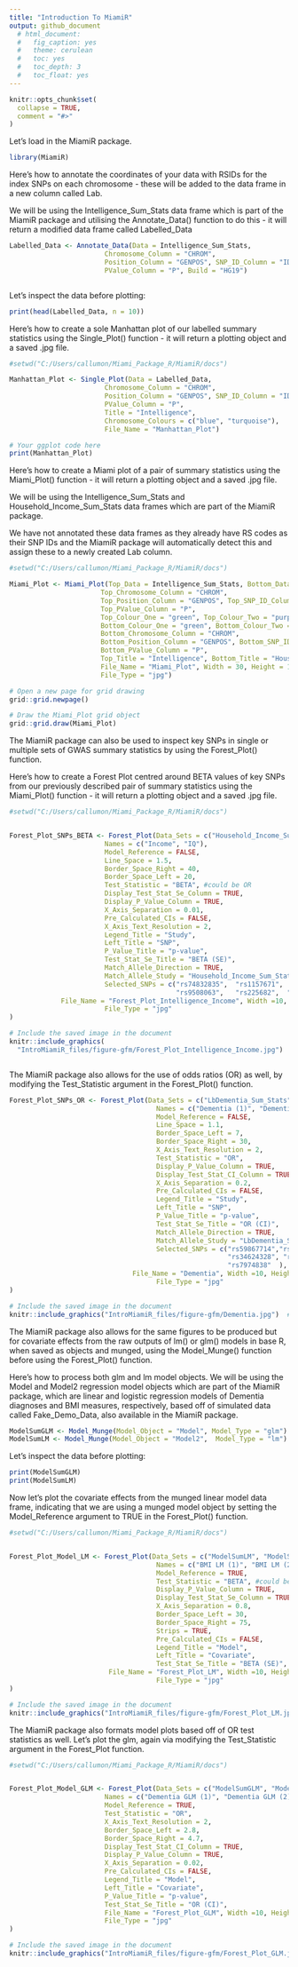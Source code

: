 ```yaml
---
title: "Introduction To MiamiR"
output: github_document
  # html_document:
  #   fig_caption: yes
  #   theme: cerulean
  #   toc: yes
  #   toc_depth: 3
  #   toc_float: yes
---
```


```r
knitr::opts_chunk$set(
  collapse = TRUE,
  comment = "#>"
)
```

Let's load in the MiamiR package.

```r
library(MiamiR)
```

Here's how to annotate the coordinates of your data with RSIDs for the index SNPs on each chromosome - these will be added to the data frame in a new column called Lab.

We will be using the Intelligence_Sum_Stats data frame which is part of the MiamiR package
and utilising the Annotate_Data() function to do this - it will return a modified data frame called Labelled_Data

```r
Labelled_Data <- Annotate_Data(Data = Intelligence_Sum_Stats,
                        Chromosome_Column = "CHROM",
                        Position_Column = "GENPOS", SNP_ID_Column = "ID",
                        PValue_Column = "P", Build = "HG19")



```

Let's inspect the data before plotting:

```r
print(head(Labelled_Data, n = 10))
```

Here's how to create a sole Manhattan plot of our labelled summary statistics using the Single_Plot() function - it will return a plotting object and a saved .jpg file.


```r

#setwd("C:/Users/callumon/Miami_Package_R/MiamiR/docs")

Manhattan_Plot <- Single_Plot(Data = Labelled_Data,
                        Chromosome_Column = "CHROM",
                        Position_Column = "GENPOS", SNP_ID_Column = "ID",
                        PValue_Column = "P",
                        Title = "Intelligence",
                        Chromosome_Colours = c("blue", "turquoise"),
                        File_Name = "Manhattan_Plot")


```
```r
# Your ggplot code here
print(Manhattan_Plot)
```

Here's how to create a Miami plot of a pair of summary statistics using the Miami_Plot() function - it will return a plotting object and a saved .jpg file.

We will be using the Intelligence_Sum_Stats and Household_Income_Sum_Stats data frames which are part of the MiamiR package.

We have not annotated these data frames as they already have RS codes as their SNP IDs and the MiamiR package will automatically detect this and assign these to a newly created Lab column.

```r

#setwd("C:/Users/callumon/Miami_Package_R/MiamiR/docs")

Miami_Plot <- Miami_Plot(Top_Data = Intelligence_Sum_Stats, Bottom_Data = Household_Income_Sum_Stats,
                       Top_Chromosome_Column = "CHROM",
                       Top_Position_Column = "GENPOS", Top_SNP_ID_Column = "ID",
                       Top_PValue_Column = "P",
                       Top_Colour_One = "green", Top_Colour_Two = "purple",
                       Bottom_Colour_One = "green", Bottom_Colour_Two = "purple",
                       Bottom_Chromosome_Column = "CHROM",
                       Bottom_Position_Column = "GENPOS", Bottom_SNP_ID_Column = "ID",
                       Bottom_PValue_Column = "P",
                       Top_Title = "Intelligence", Bottom_Title = "Household Income",
                       File_Name = "Miami_Plot", Width = 30, Height = 15, Quality = 900,
                       File_Type = "jpg")
```



```r
# Open a new page for grid drawing
grid::grid.newpage()

# Draw the Miami_Plot grid object
grid::grid.draw(Miami_Plot)

```

The MiamiR package can also be used to inspect key SNPs in single or multiple sets of GWAS summary statistics by using the Forest_Plot() function.

Here's how to create a Forest Plot centred around BETA values of key SNPs from our previously described pair of summary statistics using the Miami_Plot() function - it will return a plotting object and a saved .jpg file.

```r

#setwd("C:/Users/callumon/Miami_Package_R/MiamiR/docs")


Forest_Plot_SNPs_BETA <- Forest_Plot(Data_Sets = c("Household_Income_Sum_Stats", "Intelligence_Sum_Stats"),
                        Names = c("Income", "IQ"),
                        Model_Reference = FALSE,
                        Line_Space = 1.5,
                        Border_Space_Right = 40,
                        Border_Space_Left = 20,
                        Test_Statistic = "BETA", #could be OR
                        Display_Test_Stat_Se_Column = TRUE,
                        Display_P_Value_Column = TRUE,
                        X_Axis_Separation = 0.01,
                        Pre_Calculated_CIs = FALSE,
                        X_Axis_Text_Resolution = 2,
                        Legend_Title = "Study",
                        Left_Title = "SNP",
                        P_Value_Title = "p-value",
                        Test_Stat_Se_Title = "BETA (SE)",
                        Match_Allele_Direction = TRUE,
                        Match_Allele_Study = "Household_Income_Sum_Stats",
                        Selected_SNPs = c("rs74832835",  "rs1157671",   "rs1790177",
                                          "rs9508063",   "rs225682",  "rs56201315" ),
             File_Name = "Forest_Plot_Intelligence_Income", Width =10, Height = 6, Quality = 900,
                        File_Type = "jpg"
)
```


```r
# Include the saved image in the document
knitr::include_graphics(
  "IntroMiamiR_files/figure-gfm/Forest_Plot_Intelligence_Income.jpg")  # Set to match saved height



```


The MiamiR package also allows for the use of odds ratios (OR) as well, by modifying the Test_Statistic argument in the Forest_Plot() function.

```r




Forest_Plot_SNPs_OR <- Forest_Plot(Data_Sets = c("LbDementia_Sum_Stats", "LbDementia_Sum_Stats"),
                                     Names = c("Dementia (1)", "Dementia (2)"),
                                     Model_Reference = FALSE,
                                     Line_Space = 1.1,
                                     Border_Space_Left = 7,
                                     Border_Space_Right = 30,
                                     X_Axis_Text_Resolution = 2,
                                     Test_Statistic = "OR",
                                     Display_P_Value_Column = TRUE,
                                     Display_Test_Stat_CI_Column = TRUE,
                                     X_Axis_Separation = 0.2,
                                     Pre_Calculated_CIs = FALSE,
                                     Legend_Title = "Study",
                                     Left_Title = "SNP",
                                     P_Value_Title = "p-value",
                                     Test_Stat_Se_Title = "OR (CI)",
                                     Match_Allele_Direction = TRUE,
                                     Match_Allele_Study = "LbDementia_Sum_Stats",
                                     Selected_SNPs = c("rs59867714","rs7913723","rs79007041",
                                                       "rs34624328", "rs492457",
                                                       "rs7974838"  ),
                               File_Name = "Dementia", Width =10, Height = 6, Quality = 900,
                                     File_Type = "jpg"
)


```

```r


# Include the saved image in the document
knitr::include_graphics("IntroMiamiR_files/figure-gfm/Dementia.jpg")  # Set to match saved height


```

The MiamiR package also allows for the same figures to be produced but for covariate effects from the raw outputs of lm() or glm() models in base R, when saved as objects and munged, using the Model_Munge() function before using the Forest_Plot() function.

Here's how to process both glm and lm model objects. We will be using the Model and Model2 regression model objects which are part of the MiamiR package, which are linear and logistic regression models of Dementia diagnoses and BMI measures, respectively, based off of simulated data called Fake_Demo_Data, also available in the MiamiR package.

```r

ModelSumGLM <- Model_Munge(Model_Object = "Model", Model_Type = "glm") #Dementia
ModelSumLM <- Model_Munge(Model_Object = "Model2",  Model_Type = "lm") # BMI
```

Let's inspect the data before plotting:

```r
print(ModelSumGLM)
print(ModelSumLM)
```

Now let's plot the covariate effects from the munged linear model data frame, indicating that we are using a munged model object by setting the Model_Reference argument to TRUE in the Forest_Plot() function.

```r

#setwd("C:/Users/callumon/Miami_Package_R/MiamiR/docs")


Forest_Plot_Model_LM <- Forest_Plot(Data_Sets = c("ModelSumLM", "ModelSumLM"),
                                     Names = c("BMI LM (1)", "BMI LM (2)"),
                                     Model_Reference = TRUE,
                                     Test_Statistic = "BETA", #could be OR
                                     Display_P_Value_Column = TRUE,
                                     Display_Test_Stat_Se_Column = TRUE,
                                     X_Axis_Separation = 0.8,
                                     Border_Space_Left = 30,
                                     Border_Space_Right = 75,
                                     Strips = TRUE,
                                     Pre_Calculated_CIs = FALSE,
                                     Legend_Title = "Model",
                                     Left_Title = "Covariate",
                                     Test_Stat_Se_Title = "BETA (SE)",
                         File_Name = "Forest_Plot_LM", Width =10, Height = 6, Quality = 900,
                                     File_Type = "jpg"
)

```

```r


# Include the saved image in the document
knitr::include_graphics("IntroMiamiR_files/figure-gfm/Forest_Plot_LM.jpg")  # Set to match saved height


```

The MiamiR package also formats model plots based off of OR test statistics as well. Let's plot the glm, again via modifying the Test_Statistic argument in the Forest_Plot function.

```r

#setwd("C:/Users/callumon/Miami_Package_R/MiamiR/docs")


Forest_Plot_Model_GLM <- Forest_Plot(Data_Sets = c("ModelSumGLM", "ModelSumGLM"),
                        Names = c("Dementia GLM (1)", "Dementia GLM (2)"),
                        Model_Reference = TRUE,
                        Test_Statistic = "OR",
                        X_Axis_Text_Resolution = 2,
                        Border_Space_Left = 2.8,
                        Border_Space_Right = 4.7,
                        Display_Test_Stat_CI_Column = TRUE,
                        Display_P_Value_Column = TRUE,
                        X_Axis_Separation = 0.02,
                        Pre_Calculated_CIs = FALSE,
                        Legend_Title = "Model",
                        Left_Title = "Covariate",
                        P_Value_Title = "p-value",
                        Test_Stat_Se_Title = "OR (CI)",
                        File_Name = "Forest_Plot_GLM", Width =10, Height = 6, Quality = 900,
                        File_Type = "jpg"
)


```


```r


# Include the saved image in the document
knitr::include_graphics("IntroMiamiR_files/figure-gfm/Forest_Plot_GLM.jpg")  # Set to match saved height




```

